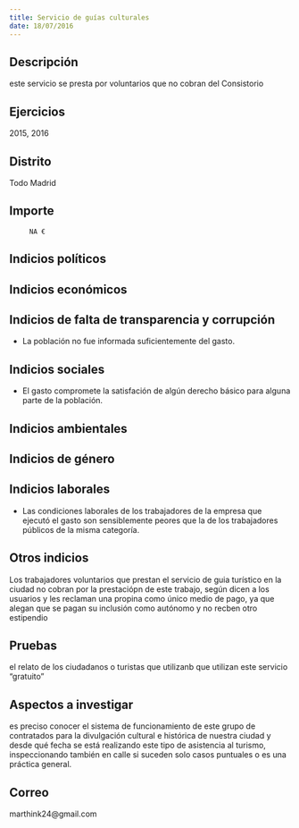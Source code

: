 ```yaml
---
title: Servicio de guías culturales
date: 18/07/2016
---
```



## Descripción
este servicio se presta por voluntarios que no cobran del Consistorio


## Ejercicios
2015, 2016


## Distrito
Todo Madrid


## Importe
         NA €


## Indicios políticos



## Indicios económicos



## Indicios de falta de transparencia y corrupción
- La población no fue informada suficientemente del gasto.


## Indicios sociales
- El gasto compromete la satisfación de algún derecho básico para alguna parte de la población.


## Indicios ambientales



## Indicios de género



## Indicios laborales
- Las condiciones laborales de los trabajadores de la empresa que ejecutó el gasto son sensiblemente peores que la de los trabajadores públicos de la misma categoría.


## Otros indicios
Los trabajadores voluntarios que prestan el servicio de guia turístico en la ciudad no cobran por la prestaciópn de este trabajo, según dicen a los usuarios y les reclaman una propina como único medio de pago, ya que alegan que se pagan su inclusión como autónomo y no recben otro estipendio


## Pruebas
el relato de los ciudadanos o turistas que utilizanb que utilizan este servicio "gratuito"


## Aspectos a investigar
es preciso conocer el sistema de funcionamiento de este grupo de contratados para la divulgación cultural e histórica de nuestra ciudad y desde qué fecha se está realizando este tipo de asistencia al turismo, inspeccionando también en calle si suceden solo casos puntuales o es una práctica general.


## Correo
marthink24@gmail.com


